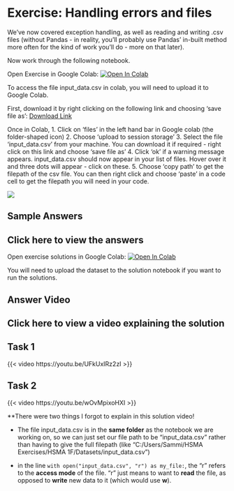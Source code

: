 # Exercise: Handling errors and files

We’ve now covered exception handling, as well as reading and writing .csv files (without Pandas - in reality, you’ll probably use Pandas’ in-built method more often for the kind of work you’ll do - more on that later).

Now work through the following notebook.

Open Exercise in Google Colab: <a target="_blank" href="https://colab.research.google.com/github/hsma-programme/h6_1f_python_part_2/blob/main/1f_python_programming_part_2/solutions/1f_2_solution.ipynb">
  <img src="https://colab.research.google.com/assets/colab-badge.svg" alt="Open In Colab"/>
</a>

To access the file input_data.csv in colab, you will need to upload it to Google Colab.

First, download it by right clicking on the following link and choosing 'save file as': [Download Link](https://github.com/hsma-programme/h6_1f_python_part_2/raw/main/1f_python_programming_part_2/input_data.csv)


Once in Colab,
1. Click on 'files' in the left hand bar in Google colab (the folder-shaped icon)
2. Choose 'upload to session storage'
3. Select the file 'input_data.csv' from your machine. You can download it if required - right click on this link and choose 'save file as'
4. Click 'ok' if a warning message appears. input_data.csv should now appear in your list of files. Hover over it and three dots will appear - click on these.
5. Choose 'copy path' to get the filepath of the csv file. You can then right click and choose 'paste' in a code cell to get the filepath you will need in your code.

![](assets/2024-05-15-12-28-46.png)

## Sample Answers

:::{.callout-tip collapse="true"}
# Click here to view the answers
Open exercise solutions in Google Colab: <a target="_blank" href="https://colab.research.google.com/github/hsma-programme/h6_1f_python_part_2/blob/main/1f_python_programming_part_2/1f_2.ipynb">
  <img src="https://colab.research.google.com/assets/colab-badge.svg" alt="Open In Colab"/>
</a>

You will need to upload the dataset to the solution notebook if you want to run the solutions.
:::

## Answer Video

:::{.callout-tip collapse="true"}
# Click here to view a video explaining the solution

## Task 1
{{< video https://youtu.be/UFkUxIRz2zI >}}

## Task 2

{{< video https://youtu.be/wOvMpixoHXI >}}

**There were two things I forgot to explain in this solution video!

- The file input_data.csv is in the **same folder** as the notebook we are working on, so we can just set our file path to be "input_data.csv" rather than having to give the full filepath (like "C:/Users/Sammi/HSMA Exercises/HSMA 1F/Datasets/input_data.csv")

- in the line `with open("input_data.csv", "r") as my_file:`, the "r" refers to the **access mode** of the file.
"r" just means to want to **read** the file, as opposed to **write** new data to it (which would use **w**).

:::

